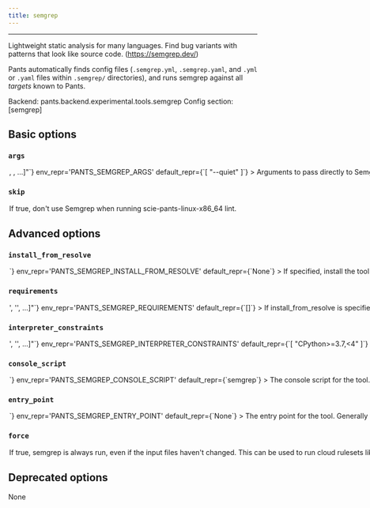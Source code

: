 ```yaml
---
title: semgrep
---
```



---


Lightweight static analysis for many languages. Find bug variants with patterns that look like source code. (https://semgrep.dev/)

Pants automatically finds config files (`.semgrep.yml`, `.semgrep.yaml`, and `.yml` or `.yaml` files within `.semgrep/` directories), and runs semgrep against all _targets_ known to Pants.

Backend: <span className="color--primary">pants.backend.experimental.tools.semgrep</span>
Config section: <span className="color--primary">[semgrep]</span>

<span className={styles.options}>

## Basic options


### `args`

<Option
  cli_repr={`--semgrep-args="[<shell_str>, <shell_str>, ...]"`}
  env_repr='PANTS_SEMGREP_ARGS'
  default_repr={`[
  "--quiet"
]`}
>

Arguments to pass directly to Semgrep, e.g. `--semgrep-args='--verbose'`.

This includes --quiet by default to reduce the volume of output.

</Option>

### `skip`

<Option
  cli_repr={`--[no-]semgrep-skip`}
  env_repr='PANTS_SEMGREP_SKIP'
  default_repr={`False`}
>

If true, don&#x27;t use Semgrep when running `scie-pants-linux-x86_64 lint`.

</Option>

## Advanced options


### `install_from_resolve`

<Option
  cli_repr={`--semgrep-install-from-resolve=<str>`}
  env_repr='PANTS_SEMGREP_INSTALL_FROM_RESOLVE'
  default_repr={`None`}
>

If specified, install the tool using the lockfile for this named resolve.

This resolve must be defined in `[python].resolves`, as described in https://www.pantsbuild.org/v2.19/docs/python-third-party-dependencies#user-lockfiles.

The resolve&#x27;s entire lockfile will be installed, unless specific requirements are listed via the `requirements` option, in which case only those requirements will be installed. This is useful if you don&#x27;t want to invalidate the tool&#x27;s outputs when the resolve incurs changes to unrelated requirements.

If unspecified, and the `lockfile` option is unset, the tool will be installed using the default lockfile shipped with Pants.

If unspecified, and the `lockfile` option is set, the tool will use the custom `semgrep` &#x22;tool lockfile&#x22; generated from the `version` and `extra_requirements` options. But note that this mechanism is deprecated.

</Option>

### `requirements`

<Option
  cli_repr={`--semgrep-requirements="['<str>', '<str>', ...]"`}
  env_repr='PANTS_SEMGREP_REQUIREMENTS'
  default_repr={`[]`}
>

If `install_from_resolve` is specified, install these requirements, at the versions provided by the specified resolve&#x27;s lockfile.

Values can be pip-style requirements (e.g., `tool` or `tool==1.2.3` or `tool>=1.2.3`), or addresses of `python_requirement` targets (or targets that generate or depend on `python_requirement` targets).

The lockfile will be validated against the requirements - if a lockfile doesn&#x27;t provide the requirement (at a suitable version, if the requirement specifies version constraints) Pants will error.

If unspecified, install the entire lockfile.

</Option>

### `interpreter_constraints`

<Option
  cli_repr={`--semgrep-interpreter-constraints="['<str>', '<str>', ...]"`}
  env_repr='PANTS_SEMGREP_INTERPRETER_CONSTRAINTS'
  default_repr={`[
  "CPython>=3.7,<4"
]`}
>

Python interpreter constraints for this tool.

</Option>

### `console_script`

<Option
  cli_repr={`--semgrep-console-script=<str>`}
  env_repr='PANTS_SEMGREP_CONSOLE_SCRIPT'
  default_repr={`semgrep`}
>

The console script for the tool. Using this option is generally preferable to (and mutually exclusive with) specifying an `--entry-point` since console script names have a higher expectation of staying stable across releases of the tool. Usually, you will not want to change this from the default.

</Option>

### `entry_point`

<Option
  cli_repr={`--semgrep-entry-point=<str>`}
  env_repr='PANTS_SEMGREP_ENTRY_POINT'
  default_repr={`None`}
>

The entry point for the tool. Generally you only want to use this option if the tool does not offer a `--console-script` (which this option is mutually exclusive with). Usually, you will not want to change this from the default.

</Option>

### `force`

<Option
  cli_repr={`--[no-]semgrep-force`}
  env_repr='PANTS_SEMGREP_FORCE'
  default_repr={`False`}
>

If true, semgrep is always run, even if the input files haven&#x27;t changed. This can be used to run cloud rulesets like `pants lint --semgrep-force --semgrep-args='--config=p/python' ::`. Without `--semgrep-force`, using the cloud rulesets may give inconsistent results on different machines, due to caching, because the rulesets may change.

</Option>

## Deprecated options

None


</span>